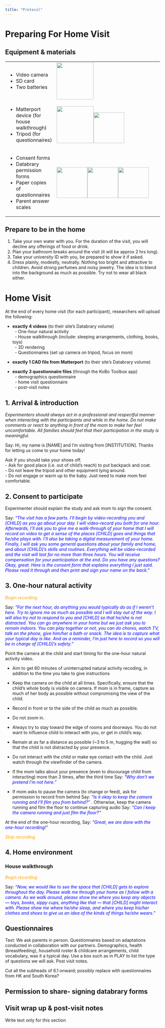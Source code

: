 ```yaml
---
title: "Protocol"
---
```


# Preparing For Home Visit

## Equipment & materials

+-----------------------------------------------+------------------------------------------------------------------------------------------------------------------------------+
| -   Video camera                              | ![](pics/equip-camera.png){width="120"}                                                                                      |
| -   SD card                                   |                                                                                                                              |
| -   Two batteries                             |                                                                                                                              |
+-----------------------------------------------+------------------------------------------------------------------------------------------------------------------------------+
| -   Matterport device (for house walkthrough) | ![](pics/equip-matterport.jpeg){width="120"}![](pics/equip-tripod.png){width="100"}                                          |
| -   Tripod (for questionnaires)               |                                                                                                                              |
+-----------------------------------------------+------------------------------------------------------------------------------------------------------------------------------+
| -   Consent forms                             | ![](pics/equip-binder.png){width="100"}![](pics/equip-scale.png){width="100"}![](pics/equip-questionnaires.png){width="100"} |
| -   Databrary permission forms                |                                                                                                                              |
| -   Paper copies of questionnaires            |                                                                                                                              |
| -   Parent answer scales                      |                                                                                                                              |
+-----------------------------------------------+------------------------------------------------------------------------------------------------------------------------------+

## Prepare to be in the home

1.  Take your own water with you. For the duration of the visit, you will decline any offerings of food or drink.
2.  Plan your bathroom breaks around the visit (it will be approx 2 hrs long).
3.  Take your university ID with you, be prepared to show it if asked.
4.  Dress plainly, modestly, neutrally. Nothing too bright and attractive to children. Avoid strong perfumes and noisy jewelry. The idea is to blend into the background as much as possible. Try not to wear all black either.

# Home Visit

At the end of every home visit (for each participant), researchers will upload the following:

-   **exactly 4 videos** (to their site's Databrary volume)\
      - One-hour natural activity\
      - House walkthrough (include: sleeping arrangements, clothing, books, toys)\
      - 3D rendering\
      - Questionnaires (set up camera on tripod, focus on mom)

-   **exactly 1 CAD file from Matterport** (to their site's Databrary volume)

-   **exactly 3 questionnaire files** (through the KoBo Toolbox app)\
      - demographics questionnaire\
      - home visit questionnaire\
      - post-visit notes

## 1. Arrival & introduction

*Experimenters should always act in a professional and respectful manner when interacting with the participants and while in the home. Do not make comments or react to anything in front of the mom to make her feel uncomfortable. All families should feel that their participation in the study is meaningful.*

Say: [Hi, my name is \[NAME\] and I'm visiting from \[INSTITUTION\]. Thanks for letting us come to your home today!]{.say}

Ask if you should take your shoes off.\
- Ask for good place (i.e. out of child's reach) to put backpack and coat.\
- Do not leave the tripod and other equipment lying around.\
- Do not engage or warm up to the baby. Just need to make mom feel comfortable.

## 2. Consent to participate

Experimenter should explain the study and ask mom to sign the consent.

Say: [*"The visit has a few parts. I'll begin by video-recording you and \[CHILD\] as you go about your day. I will video-record you both for one hour. Afterwards, I'll ask you to give me a walk-through of your home that I will record on video to get a sense of the places \[CHILD\] goes and things that he/she plays with. I'll also be taking a digital measurement of your home. Finally, I will ask you some general questions about your family and home, and about \[CHILD\]'s skills and routines. Everything will be video-recorded and the visit will last for no more than three hours. You will receive compensation for your participation at the end. Do you have any questions? Okay, great. Here is the consent form that explains everything I just said. Please read it through and then print and sign your name on the back."*]{style="color: blue"}

## 3. One-hour natural activity

[*Begin recording*]{style="color: orange"}

Say: [*"For the next hour, do anything you would typically do as if I weren't here. Try to ignore me as much as possible and I will stay out of the way. I will also try not to respond to you and \[CHILD\] so that he/she is not distracted. You can go anywhere in your home but we just ask you to remain indoors. You can play together or not, you can do chores, watch TV, talk on the phone, give him/her a bath or snack. The idea is to capture what your typical day is like. And as a reminder, I'm just here to record so you will be in charge of \[CHILD\]'s safety."*]{style="color: blue"}

Point the camera at the child and start timing for the one-hour natural activity video.

-   Aim to get 60 minutes of uninterrupted natural activity recoding, in addition to the time you take to give instructions

-   Keep the camera on the child at all times. Specifically, ensure that the child's whole body is visible on camera. If mom is in frame, capture as much of her body as possible without compromising the view of the child.

-   Record in front or to the side of the child as much as possible.

-   Do not zoom in.

-   Always try to stay toward the edge of rooms and doorways. You do not want to influence child to interact with you, or get in child's way.

-   Remain at as far a distance as possible (\~3 to 5 m, hugging the wall) so that the child is not distracted by your presence.

-   Do not interact with the child or make eye contact with the child. Just watch through the viewfinder of the camera.

-   If the mom talks about your presence (even to discourage child from interacting) more than 3 times, after the third time Say: [*"Why don't we pretend I'm not here."*]{style="color: blue"}

-   If mom asks to pause the camera (to change or feed), ask for permission to record from behind Say: [*"Is it okay to keep the camera running and I'll film you from behind?"*]{style="color: blue"} . Otherwise, keep the camera running and film the floor to continue capturing audio Say: [*"Can I keep the camera running and just film the floor?"*]{style="color: blue"}

At the end of the one-hour recording, Say: [*"Great, we are done with the one-hour recording!"*]{style="color: blue"}

[*Stop recording*]{style="color: orange"}

## 4. Home environment

### House walkthrough

[*Begin recording*]{style="color: orange"}

Say: [*"Now, we would like to see the space that \[CHILD\] gets to explore throughout the day. Please walk me through your home as I follow with a camera. As we walk around, please show me where you keep any objects --- toys, books, sippy cups, anything like that --- that \[CHILD\] might interact with. Please show me where he/she sleep, and where you keep his/her clothes and shoes to give us an idea of the kinds of things he/she wears."*]{style="color: blue"}

## Questionnaires

Text: We ask parents in person. Questionnaires based on adaptations conducted in collaboration with our partners. Demographics, health (breastfeeding), household roster & childcare arrangements, child vocabulary, was it a typical day. Use a box such as in PLAY to list the type of questions we will ask. Post visit notes.

Cut all the subheads of 6.1 onward; possibly replace with questionnaires from HK and South Korea?

## Permission to share- signing databrary forms

## Visit wrap up & post-visit notes

Write text only for this section
